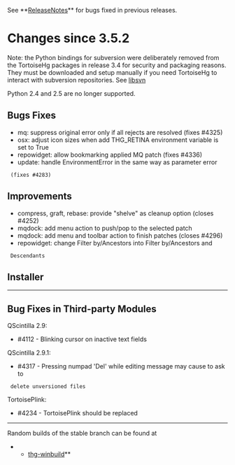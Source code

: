 See **[[ReleaseNotes]]** for bugs fixed in previous releases.

= Changes since 3.5.2 =

Note: the Python bindings for subversion were deliberately removed from the
TortoiseHg packages in release 3.4 for security and packaging reasons.
They must be downloaded and setup manually if you need TortoiseHg to interact
with subversion repositories.  See [[libsvn]]

Python 2.4 and 2.5 are no longer supported.

== Bugs Fixes ==

* mq: suppress original error only if all rejects are resolved (fixes #4325)
* osx: adjust icon sizes when add THG_RETINA environment variable is set to True
* repowidget: allow bookmarking applied MQ patch (fixes #4336)
* update: handle EnvironmentError in the same way as parameter error
  (fixes #4283)

== Improvements ==

* compress, graft, rebase: provide "shelve" as cleanup option (closes #4252)
* mqdock: add menu action to push/pop to the selected patch
* mqdock: add menu and toolbar action to finish patches (closes #4296)
* repowidget: change Filter by/Ancestors into Filter by/Ancestors and
  Descendants

== Installer ==

----

== Bug Fixes in Third-party Modules ==

QScintilla 2.9:
* #4112 - Blinking cursor on inactive text fields

QScintilla 2.9.1:
* #4317 - Pressing numpad 'Del' while editing message may cause to ask to
  delete unversioned files

TortoisePlink:
* #4234 - TortoisePlink should be replaced

----

Random builds of the stable branch can be found at
**[[http://bitbucket.org/tortoisehg/thg-winbuild/downloads/|thg-winbuild]]**
